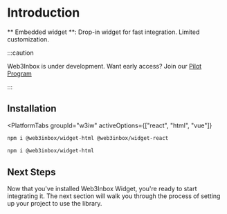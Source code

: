 
# Introduction

** Embedded widget **: Drop-in widget for fast integration. Limited customization.

:::caution

Web3Inbox is under development. Want early access? Join our [Pilot Program](https://walletconnect.com/partners)

:::

## Installation

<PlatformTabs
	groupId="w3iw"
	activeOptions={["react", "html", "vue"]}
>
<PlatformTabItem value="react">

```bash npm2yarn
npm i @web3inbox/widget-html @web3inbox/widget-react
```

</PlatformTabItem>
<PlatformTabItem value="html">

```bash npm2yarn
npm i @web3inbox/widget-html
```

</PlatformTabItem>
</PlatformTabs>

## Next Steps

Now that you've installed Web3Inbox Widget, you're ready to start integrating it. The next section will walk you through the process of setting up your project to use the library.
